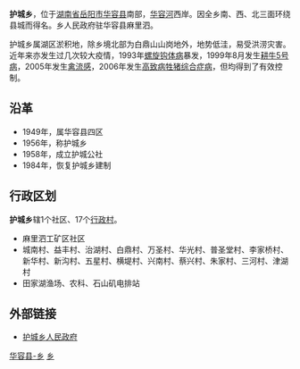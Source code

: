 {{Otheruses
|subject=[[湖南省|湖南省]][[华容县|华容县]]所辖“'''[[鄉|乡]]'''”
|other=同名中国乡镇区划单位
|护城乡
}}

{{中国乡级行政区<!---乡级行政区专用模板--->
|行政区全称 = 护城乡
|景观照片文件名 = 
|景观照片描述 = 
|位置图文件名 = 
|位置图描述 = 
|汉语拼音 = 
|通用拼音 = 
|上级行政区 = [[湖南省|湖南省]][[岳阳市|岳阳市]][[华容县|华容县]]
|行政区类别 = 乡
|行政区划代码 = 430623202
|建置时间 = 1983年
|政府驻地 = 麻里泗
|地理坐标 = 
|毗邻 = 
|行政区划 = 21
|村委会 = 17
|居委会 = 1
|总面积 = 47.2平方公里
|户籍人口 = 3.2万
|户籍人口年份 = 2009
|常住人口 = 
|常住人口年份 = 
|人口密度 = 
|GDP = 
|GDP年份 = 
|邮政编码 = 
|电话区号 = 
|时区 = UTC+8（[[东八区|东八区]]）
|官方网站 = 
|网站名称 = 
}}
'''护城乡'''，位于[[湖南省|湖南省]][[岳阳市|岳阳市]][[华容县|华容县]]南部，[[华容河|华容河]]西岸。因全乡南、西、北三面环绕县城而得名。乡人民政府驻华容县麻里泗。

护城乡属湖区淤积地，除乡境北部为白鼎山山岗地外，地势低洼，易受洪涝灾害。近年来亦发生过几次较大疫情，1993年[[螺旋钩体病|螺旋钩体病]]暴发，1999年8月发生[[耕牛5号病|耕牛5号病]]，2005年发生[[禽流感|禽流感]]，2006年发生[[高致病牲猪综合症病|高致病牲猪综合症病]]，但均得到了有效控制。

==沿革==
*1949年，属华容县四区
*1956年，称护城乡
*1958年，成立护城公社
*1984年，恢复护城乡建制

==行政区划==
'''护城乡'''辖1个社区、17个[[行政村|行政村]]。
*麻里泗工矿区社区
*城南村、益丰村、治湖村、白鼎村、万圣村、华光村、普圣堂村、李家桥村、新华村、新沟村、五星村、横堤村、兴南村、蔡兴村、朱家村、三河村、津湖村
*田家湖渔场、农科、石山矶电排站

==外部链接==
*[http://www.huarong.gov.cn/2009/HCX/ShowArticle.asp?ArticleID=5532 护城乡人民政府]{{dead link|date=2018年3月 |bot=InternetArchiveBot |fix-attempted=yes }}

{{湖南小作品}}
{{华容县行政区划}}

[[Category:岳阳乡镇|华容县-乡]]
[[Category:华容县行政区划|乡]]